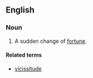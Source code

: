 ==English==

===Noun===
{{en-noun|vicissities}}

# {{context|obsolete}} A sudden change of [[fortune]].

====Related terms====
*[[vicissitude]]